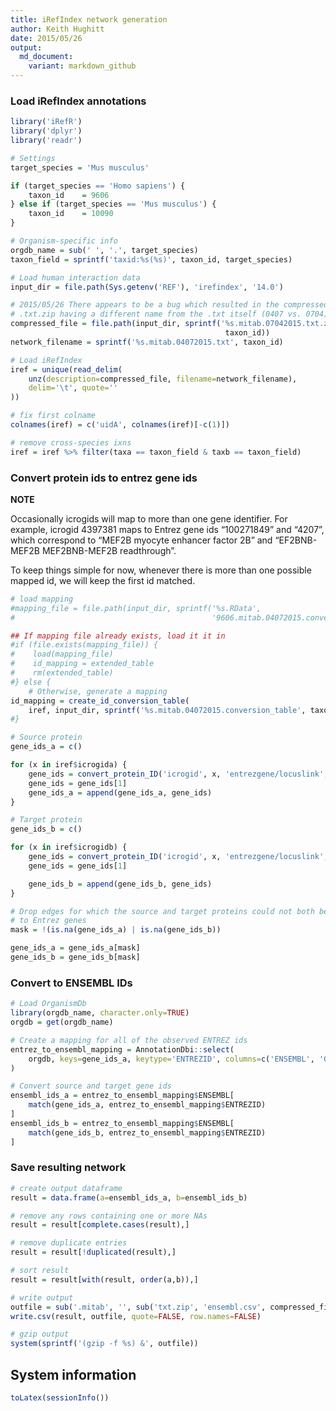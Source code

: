 ```yaml
---
title: iRefIndex network generation
author: Keith Hughitt
date: 2015/05/26
output:
  md_document:
    variant: markdown_github
---
```


### Load iRefIndex annotations

```r
library('iRefR')
library('dplyr')
library('readr')

# Settings
target_species = 'Mus musculus'

if (target_species == 'Homo sapiens') {
    taxon_id    = 9606
} else if (target_species == 'Mus musculus') {
    taxon_id    = 10090
}

# Organism-specific info
orgdb_name = sub(' ', '.', target_species)
taxon_field = sprintf('taxid:%s(%s)', taxon_id, target_species)

# Load human interaction data
input_dir = file.path(Sys.getenv('REF'), 'irefindex', '14.0')

# 2015/05/26 There appears to be a bug which resulted in the compressed
# .txt.zip having a different name from the .txt itself (0407 vs. 0704)
compressed_file = file.path(input_dir, sprintf('%s.mitab.07042015.txt.zip',
                                                taxon_id))
network_filename = sprintf('%s.mitab.04072015.txt', taxon_id)

# Load iRefIndex
iref = unique(read_delim(
    unz(description=compressed_file, filename=network_filename), 
    delim='\t', quote=''
))

# fix first colname
colnames(iref) = c('uidA', colnames(iref)[-c(1)])

# remove cross-species ixns
iref = iref %>% filter(taxa == taxon_field & taxb == taxon_field)
```

### Convert protein ids to entrez gene ids

**NOTE**

Occasionally icrogids will map to more than one gene identifier.  For example,
icrogid 4397381 maps to Entrez gene ids "100271849" and "4207", which
correspond to "MEF2B myocyte enhancer factor 2B" and "EF2BNB-MEF2B
MEF2BNB-MEF2B readthrough".

To keep things simple for now, whenever there is more than one possible
mapped id, we will keep the first id matched.

```r
# load mapping
#mapping_file = file.path(input_dir, sprintf('%s.RData', 
#                                            '9606.mitab.04072015.conversion_table'))

## If mapping file already exists, load it it in
#if (file.exists(mapping_file)) {
#    load(mapping_file)
#    id_mapping = extended_table
#    rm(extended_table)
#} else {
    # Otherwise, generate a mapping
id_mapping = create_id_conversion_table(
    iref, input_dir, sprintf('%s.mitab.04072015.conversion_table', taxon_id))
#}
```
    
```r
# Source protein
gene_ids_a = c()

for (x in iref$icrogida) {
    gene_ids = convert_protein_ID('icrogid', x, 'entrezgene/locuslink', id_mapping)
    gene_ids = gene_ids[1]
    gene_ids_a = append(gene_ids_a, gene_ids)
}

# Target protein
gene_ids_b = c()

for (x in iref$icrogidb) {
    gene_ids = convert_protein_ID('icrogid', x, 'entrezgene/locuslink', id_mapping)
    gene_ids = gene_ids[1]

    gene_ids_b = append(gene_ids_b, gene_ids)
}

# Drop edges for which the source and target proteins could not both be mapped
# to Entrez genes
mask = !(is.na(gene_ids_a) | is.na(gene_ids_b))

gene_ids_a = gene_ids_a[mask]
gene_ids_b = gene_ids_b[mask]
```

### Convert to ENSEMBL IDs

```r
# Load OrganismDb
library(orgdb_name, character.only=TRUE)
orgdb = get(orgdb_name)

# Create a mapping for all of the observed ENTREZ ids
entrez_to_ensembl_mapping = AnnotationDbi::select(
    orgdb, keys=gene_ids_a, keytype='ENTREZID', columns=c('ENSEMBL', 'GENENAME')
)

# Convert source and target gene ids
ensembl_ids_a = entrez_to_ensembl_mapping$ENSEMBL[
    match(gene_ids_a, entrez_to_ensembl_mapping$ENTREZID)
]
ensembl_ids_b = entrez_to_ensembl_mapping$ENSEMBL[
    match(gene_ids_b, entrez_to_ensembl_mapping$ENTREZID)
]
```

### Save resulting network

```r
# create output dataframe
result = data.frame(a=ensembl_ids_a, b=ensembl_ids_b)

# remove any rows containing one or more NAs
result = result[complete.cases(result),]

# remove duplicate entries
result = result[!duplicated(result),]

# sort result
result = result[with(result, order(a,b)),]

# write output
outfile = sub('.mitab', '', sub('txt.zip', 'ensembl.csv', compressed_file))
write.csv(result, outfile, quote=FALSE, row.names=FALSE)

# gzip output
system(sprintf('(gzip -f %s) &', outfile))
```

System information
------------------

```r
toLatex(sessionInfo())
```
